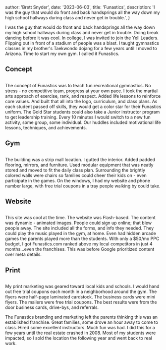 
  author: 'Brett Snyder',
  date: '2023-06-03',
  title: 'Funastics',
  description:
    'I was the guy that would do front and back handsprings all the way down my high school hallways during class and never get in trouble.',
}


I was the guy that would do front and back handsprings all the way down my high school hallways during class and never get in trouble. Doing break dancing before it was cool. In college, I was invited to join the Yell Leaders. Flipping out in front of a stadium of people was a blast. I taught gymnastics classes in my brother's Taekwondo dojang for a few years until I moved to Arizona. Time to start my own gym. I called it Funastics.

## Concept

<Image src={funasticsForms} alt="" />

The concept of Funastics was to teach fun recreational gymnastics. No stress - no competitive team, progress at your own pace. I took the martial arts approach of exercise, rank, and respect. Added life lessons to reinforce core values. And built that all into the logo, curriculum, and class plans. As each student passed off skills, they would get a color star for their Funastics uniform. The Gold Star students could also take a Junior instructor program to get leadership training. Every 10 minutes I would switch to a new fun activity, some group, some individual. Our huddles included motivational life lessons, techniques, and achievements.

## Gym

<Image src={funasticsPhotos} alt="" />

The building was a strip mall location. I gutted the interior. Added padded flooring, mirrors, and furniture. Used modular equipment that was neatly stored and moved to fit the daily class plan. Surrounding the brightly colored walls were chairs so families could cheer their kids on - even participate in the games. On the windows, I had my website and phone number large, with free trial coupons in a tray people walking by could take.

## Website

<Image src={funasticsWeb} alt="" />

This site was cool at the time. The website was Flash-based. The content was dynamic - animated images. People could sign up online; that blew people away. The site included all the forms, and info they needed. They could play the music played in the gym, at home. Even had hidden arcade games the parents played more than the students. With only a $50/mo PPC budget, I got Funastics.com ranked above my local competitors in just 4 months...even the franchises. This was before Google prioritized content over meta details.

## Print

<Image src={funasticsPrint} alt="" />

My print marketing was geared toward local kids and schools. I would hand out free trial coupons each month in a neighborhood around the gym. The flyers were half-page laminated cardstock. The business cards were mini flyers. The mailers were free trial coupons. The best results were from the door business cards, drive-bys, and referrals.

The Funastics branding and marketing left the parents thinking this was an established franchise. Great families, some drove an hour away to come to class. Hired some excellent instructors. Much fun was had. I did this for a few years until the real estate crashed in 2008. Most of my students were impacted, so I sold the location the following year and went back to real work.
